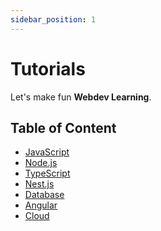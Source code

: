 ```yaml
---
sidebar_position: 1
---
```


# Tutorials

Let's make fun **Webdev Learning**.

## Table of Content

- [JavaScript](/docs/javascript)
- [Node.js](/docs/nodejs)
- [TypeScript](/docs/typeScript)
- [Nest.js](/docs/nestjs)
- [Database](/docs/database)
- [Angular](/docs/angular)
- [Cloud](/docs/cloud)
